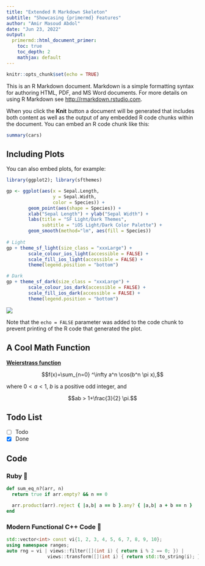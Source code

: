 ```yaml
---
title: "Extended R Markdown Skeleton"
subtitle: "Showcasing {primermd} Features"
author: "Amir Masoud Abdol"
date: "Jun 23, 2022"
output: 
  primermd::html_document_primer:
    toc: true
    toc_depth: 2
    mathjax: default
---
```


```r
knitr::opts_chunk$set(echo = TRUE)
```

This is an R Markdown document. Markdown is a simple formatting syntax for authoring HTML, PDF, and MS Word documents. For more details on using R Markdown see <http://rmarkdown.rstudio.com>.

When you click the **Knit** button a document will be generated that includes both content as well as the output of any embedded R code chunks within the document. You can embed an R code chunk like this:

```r
summary(cars)
```

## Including Plots

You can also embed plots, for example:

```r
library(ggplot2); library(sfthemes)

gp <- ggplot(aes(x = Sepal.Length,
                 y = Sepal.Width,
                 color = Species)) +
        geom_point(aes(shape = Species)) + 
        xlab("Sepal Length") + ylab("Sepal Width") +
        labs(title = "SF Light/Dark Themes", 
             subtitle = "iOS Light/Dark Color Palette") +
        geom_smooth(method="lm", aes(fill = Species))
        
# Light
gp + theme_sf_light(size_class = "xxxLarge") +
        scale_colour_ios_light(accessible = FALSE) +
        scale_fill_ios_light(accessible = FALSE) +
        theme(legend.position = "bottom")

# Dark
gp + theme_sf_dark(size_class = "xxxLarge") +
        scale_colour_ios_dark(accessible = FALSE) +
        scale_fill_ios_dark(accessible = FALSE) +
        theme(legend.position = "bottom")
```

<picture>
  <source media="(prefers-color-scheme: dark)" srcset="front-page-sample-dark.png">
  <source media="(prefers-color-scheme: light)" srcset="front-page-sample-light.png">
  <img src="front-page-sample-light.png">
</picture>

Note that the `echo = FALSE` parameter was added to the code chunk to prevent printing of the R code that generated the plot.


## A Cool Math Function

[**Weierstrass function**](https://en.wikipedia.org/wiki/Weierstrass_function)

$$f(x)=\sum_{n=0} ^\infty a^n \cos(b^n \pi x),$$

where $0<a<1$,  $b$ is a positive odd integer, and

$$ab > 1+\frac{3}{2} \pi.$$

## Todo List

- [ ] Todo
- [x] Done


## Code 

### Ruby 💎

```ruby
def sum_eq_n?(arr, n)
  return true if arr.empty? && n == 0

  arr.product(arr).reject { |a,b| a == b }.any? { |a,b| a + b == n }
end
```

### Modern Functional C++ Code 👀

```cpp
std::vector<int> const vi{1, 2, 3, 4, 5, 6, 7, 8, 9, 10};
using namespace ranges;
auto rng = vi | views::filter([](int i) { return i % 2 == 0; }) |
               views::transform([](int i) { return std::to_string(i); });
```

